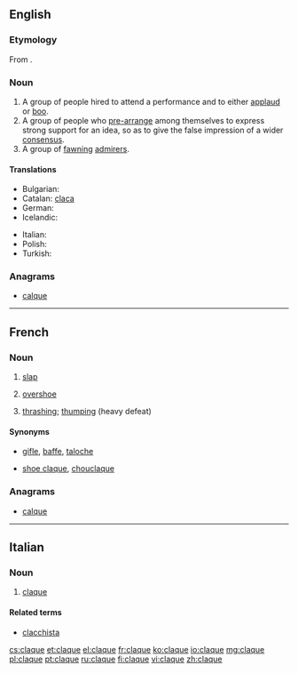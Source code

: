 {{also|Claque}}
==English==

===Etymology===
From {{etyl|fr}} {{term|lang=fr|claquer||to clap one's hands}}.

===Noun===
{{en-noun}}

# A group of people hired to attend a performance and to either [[applaud]] or [[boo]].
# A group of people who [[pre-arrange]] among themselves to express strong support for an idea, so as to give the false impression of a wider [[consensus]].
# A group of [[fawning]] [[admirer]]s.

====Translations====
{{trans-top|people hired to applaud or boo}}
* Bulgarian: {{t|bg|клакьори|p}}
* Catalan: [[claca]] {{f}}
* German: {{t-|de|Claque|f}}
* Icelandic: {{t|is|klapplið|n}}
{{trans-mid}}
* Italian: {{t-|it|claque|f}}
* Polish: {{t+|pl|klaka|f}}
* Turkish: {{t+|tr|şakşakçı}}
{{trans-bottom}}

===Anagrams===
* [[calque#English|calque]]

----

==French==

===Noun===
{{fr-noun|f}}

# [[slap#English|slap]]
# {{Quebec}} [[overshoe]]
# {{sports|lang=fr}} [[thrashing]]; [[thumping]] (heavy defeat)

====Synonyms====
* {{sense|slap}} [[gifle]], [[baffe]], [[taloche]]
* {{sense|overshoe}} [[shoe claque]], [[chouclaque]]

===Anagrams===
* [[calque#French|calque]]

----

==Italian==

===Noun===
{{head|it|noun}}  {{f}} {{inv}}

# [[claque#English|claque]]

====Related terms====
* [[clacchista]]

[[cs:claque]]
[[et:claque]]
[[el:claque]]
[[fr:claque]]
[[ko:claque]]
[[io:claque]]
[[mg:claque]]
[[pl:claque]]
[[pt:claque]]
[[ru:claque]]
[[fi:claque]]
[[vi:claque]]
[[zh:claque]]